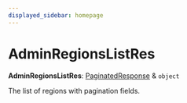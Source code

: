 ```yaml
---
displayed_sidebar: homepage
---
```



# AdminRegionsListRes

 **AdminRegionsListRes**: [PaginatedResponse](../interfaces/medusa.PaginatedResponse.mdx) & `object`

The list of regions with pagination fields.
